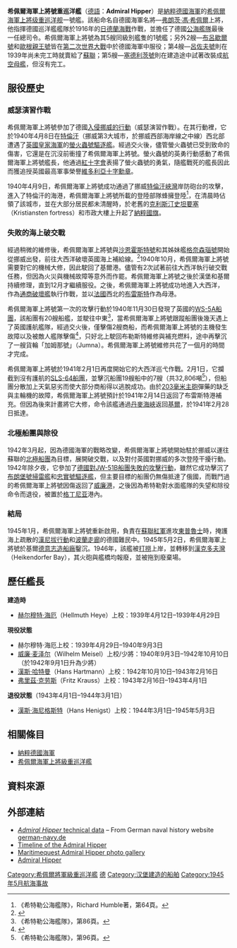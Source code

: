{{軍艦模板
|名稱 = 希佩爾海軍上將號 [[File:War_ensign_of_Germany_(1938-1945).svg|30px]]<br /><small>{{lang|de|Admiral Hipper }}</small>
|名稱2 = 
|圖片 = [[File:Bundesarchiv_DVM_10_Bild-23-63-24,_Schwerer_Kreuzer_"Admiral_Hipper".jpg|300px]]
|艦種 = [[重巡洋艦|重巡洋艦]]
|艦級 = [[希佩爾海軍上將级重巡洋舰|希佩爾海軍上將级]]（1號艦）
|製造 = [[漢堡|漢堡]]的[[布洛姆－福斯|布洛姆-福斯造船廠]]
|動工 = 1935年7月6日<ref name="AH">[http://web.ukonline.co.uk/aj.cashmore/germany/cruisers/hipper/admiralhipper.html Admiral Hipper (Hipper Class) ] {{webarchive|url=https://web.archive.org/web/20090306082822/http://web.ukonline.co.uk/aj.cashmore/germany/cruisers/hipper/admiralhipper.html |date=2009-03-06 }}</ref>
|下水 = 1937年2月6日<ref name="AH"/>
|服役 = 1939年4月29日
|結局 = 在1945年被鑿沉，在1948年–1949年被[[打撈|打撈]]後拆毀。
|基準 = 14,247噸
|滿載 = 18,400噸
|長度 = 206公尺（全長）
|闊度 = 21.8公尺
|吃水 = 5.8公尺
|出力 = 98,000千瓦（132,000 馬力）
|引擎 = 3軸 SR[[德希馬克|德希馬克]]渦輪<br />12 華格納式鍋爐
|航速 = 32.5節
|續航 = 6500海浬（17節）
|乘員 = 1,600人
|裝備 = 	4門雙聯式[[203毫米SK_C/34型艦炮|203毫米 SK C/34]]<br />6門2×105毫米 L/65 C/33高砲<br />17門17× 40毫米/56高砲<br />8門37毫米L/83高砲<br />28門20毫米L/64 MG高砲<br />4座3聯裝533毫米魚雷管
|艦載機 = 3架[[Ar_196水上侦察机|Ar 196水上侦察机]]
|裝甲 = 側裝甲：70～80毫米<br />上部甲板：12～30毫米<br />主甲板：20～50毫米<br />砲塔：70～105毫米
}}
'''希佩爾海軍上將號重巡洋艦'''（[[德語|德語]]：'''Admiral Hipper'''）是[[納粹德國海軍|納粹德國海軍]]的[[希佩爾海軍上將级重巡洋舰|希佩爾海軍上將级重巡洋舰]]一號艦。該船命名自德國海軍名將—[[弗朗茨·馮·希佩爾|弗朗茨·馮·希佩爾]]上將，他指揮德國巡洋艦艦隊於1916年的[[日德蘭海戰|日德蘭海戰]]作戰，並擔任了德國[[公海艦隊|公海艦隊]]最後一任總司令。希佩爾海軍上將號為其5艘同級別艦隻的1號艦；另外2艘—[[布呂歇爾號重巡洋艦|布呂歇爾號]]和[[歐根親王號重巡洋艦|歐根親王號]]皆在[[第二次世界大戰|第二次世界大戰]]中於德國海軍中服役；第4艘—[[呂佐號重巡洋艦|呂佐夫號]]則在1939年尚未完工時就賣給了[[蘇聯|蘇聯]]；第5艘—[[塞德利茨號重巡洋艦|塞德利茨號]]則在建造途中試著改裝成[[航空母艦|航空母艦]]，但沒有完工。

== 服役歷史 ==

=== 威瑟演習作戰 ===
希佩爾海軍上將號參加了德國[[威瑟演習作戰|入侵挪威的行動]]（威瑟演習作戰）。在其行動裡，它於1940年4月8日在[[特倫汗|特倫汗]]（挪威第3大城市，於挪威西部海岸線之中線）西北部遭遇了[[英國皇家海軍|英國皇家海軍]]的[[螢火蟲號驅逐艦|螢火蟲號驅逐艦]]。經過交火後，儘管螢火蟲號已受到致命的傷害，它還是在沉沒前衝撞了希佩爾海軍上將號。螢火蟲號的英勇行動感動了希佩爾海軍上將號艦長，他通過[[紅十字會|紅十字會]]表揚了螢火蟲號的勇氣，隨艦戰死的艦長{{link-en|杰拉尔德·卢普|Gerard Broadmead Roope}}因此而獲追授英國最高軍事榮譽[[維多利亞十字勳章|維多利亞十字勳章]]。

1940年4月9日，希佩爾海軍上將號成功通過了挪威[[特隆赫姆峡湾|特倫汗峽灣]]岸防砲台的攻擊，進入了特倫汗的海港，希佩爾海軍上將號所載的登陸部隊蜂擁登陸<ref>《希特勒公海艦隊》，Richard Humble著，第64頁。</ref>，在清晨時佔領了該城市，並在大部分居民都未清醒時，於老舊的[[克利斯汀史坦要塞|克利斯汀史坦要塞]]（Kristiansten fortress）和市政大樓上升起了[[德国国旗#納粹時期|納粹國旗]]。

=== 失敗的海上破交戰 ===
經過稍微的維修後，希佩爾海軍上將號與[[沙恩霍斯特號戰鬥巡洋艦|沙恩霍斯特號]]和其姊妹艦[[格奈森瑙號戰鬥巡洋艦|格奈森瑙號]]開始從挪威出發，前往大西洋破壞英國海上補給線。<ref>{{Cite web |url=http://www.battleships-cruisers.co.uk/hipper_class.htm |title=Hipper / Prinz Eugen Class Heavy Cruisers |access-date=2010-07-29 |archive-date=2019-11-13 |archive-url=https://web.archive.org/web/20191113002127/https://www.battleships-cruisers.co.uk/hipper_class.htm |dead-url=no }}</ref>1940年10月，希佩爾海軍上將號需要對它的機械大修，因此駛回了基爾港。儘管有2次試著前往大西洋執行破交戰任務，但因為火災與機械故障等意外而作罷。希佩爾海軍上將號之後於漢堡和基爾持續修理，直到12月才繼續服役。之後，希佩爾海軍上將號成功地進入大西洋，作為[[通商破壞艦|通商破壞艦]]執行作戰，並以[[法國|法國]]西北的[[布雷斯特_(法國)|布雷斯特]]作為母港。

希佩爾海軍上將號第一次的攻擊行動於1940年11月30日發現了英國的[[WS-5A船團|WS-5A船團]]，該船團有20艘船艦，並駛往中東<ref>《希特勒公海艦隊》，第86頁。</ref>，當希佩爾海軍上將號跟蹤船團後幾天遇上了英國護航艦隊，經過交火後，僅擊傷2艘商船，而希佩爾海軍上將號的主機發生故障以及被敵人艦隊擊傷<ref name="GSNAW">{{Cite web |url=http://www.naval-history.net/WW2CampaignsGermanWarships.htm |title=GERMAN SURFACE NAVY AT WAR |access-date=2010-07-29 |archive-date=2021-01-26 |archive-url=https://web.archive.org/web/20210126052245/http://www.naval-history.net/WW2CampaignsGermanWarships.htm |dead-url=no }}</ref>，只好北上駛回布勒斯特維修與補充燃料，途中再擊沉了一艘貨輪「加姆那號」（Jumna）。希佩爾海軍上將號維修共花了一個月的時間才完成。

希佩爾海軍上將號於1941年2月1日再度開始它的大西洋巡弋作戰。2月1日，它攔截到沒有護航的[[SLS-64船團|SLS-64船團]]，並擊沉船團19艘船中的7艘（共32,806噸<ref>《希特勒公海艦隊》，第96頁。</ref>），但船團分散加上天氣惡劣而使大部分商船得以逃脫成功。由於[[203毫米SK_C/34型艦炮|203毫米主砲]]彈藥的缺乏與主輪機的故障，希佩爾海軍上將號預計於1941年2月14日返回了布雷斯特港補充。但因為後來計畫將它大修，命令該艦通過[[丹麥海峽|丹麥海峽]]返回[[基爾|基爾]]，於1941年2月28日抵達。

=== 北極船團與除役 ===
1942年3月起，因為德國海軍的戰略改變，希佩爾海軍上將號開始駐於挪威以運往蘇聯的[[北極船團|北極船團]]為目標，展開破交戰，以及對付英國對挪威的多次登陸干擾行動。1942年除夕夜，它參加了[[巴伦支海海战|德國對JW-51B船團失敗的攻擊行動]]，雖然它成功擊沉了[[布朗堡號掃雷艦|布朗堡號掃雷艦]]和[[忠實號驅逐艦|忠實號驅逐艦]]，但主要目標的船團仍無傷抵達了俄國，而戰鬥過的希佩爾海軍上將號因傷返回了[[威廉港|威廉港]]，之後因為希特勒對水面艦隊的失望和除役命令而退役，被置於[[格丁尼亚|格丁尼亚]]港內。

=== 結局 ===
1945年1月，希佩爾海軍上將號重新啟用，負責在[[蘇聯紅軍|蘇聯紅軍]]進攻[[東普魯士|東普魯士]]時，掩護海上疏散的[[漢尼拔行動|漢尼拔行動]]和[[波蘭走廊|波蘭走廊]]的德國難民中。1945年5月2日，希佩爾海軍上將號於基爾[[德意志造船廠|德意志造船廠]]鑿沉。1946年，該艦被[[打撈|打撈]]上岸，並轉移到[[漢克多夫灣|漢克多夫灣]]（Heikendorfer Bay），其火砲與艦橋均報廢，並被拖到廢棄場。

== 歷任艦長 ==
'''建造時'''
* [[赫尔穆特·海厄|赫尔穆特·海厄]]（Hellmuth Heye）上校：1939年4月12日–1939年4月29日
'''現役狀態'''
* 赫尔穆特·海厄上校：1939年4月29日–1940年9月3日
* [[威廉·麦泽尔|威廉·麦泽尔]]（Wilhelm Meisel）上校/少將：1940年9月3日–1942年10月10日（於1942年9月1日升為少將）
* [[漢斯·哈特曼|漢斯·哈特曼]]（Hans Hartmann）上校：1942年10月10日–1943年2月16日
* [[弗里茲·克劳斯|弗里茲·克劳斯]]（Fritz Krauss）上校：1943年2月16日–1943年4月1日
'''退役狀態'''（1943年4月1日–1944年3月1日）
* [[漢斯·海尼格斯特|漢斯·海尼格斯特]]（Hans Henigst）上校：1944年3月1日–1945年5月3日

== 相關條目 ==
{{海軍}}
* [[納粹德國海軍|納粹德國海軍]]
* [[希佩爾將軍級重巡洋艦|希佩爾海軍上將級重巡洋艦]]

== 資料來源 ==
{{reflist}}

== 外部連結 ==
{{Commons category|Admiral Hipper (ship, 1937)}}
{{refbegin}}
* [http://www.german-navy.de/kriegsmarine/ships/heavycruiser/admiralhipper/index.html ''Admiral Hipper'' technical data] {{Wayback|url=http://www.german-navy.de/kriegsmarine/ships/heavycruiser/admiralhipper/index.html |date=20201124174757 }} – From German naval history website [http://www.german-navy.de german-navy.de]{{Wayback|url=http://www.german-navy.de/ |date=20070711073804 }}
* [http://www.feldgrau.com/ahipper.html Timeline of the Admiral Hipper] {{Wayback|url=http://www.feldgrau.com/ahipper.html |date=20160303200145 }}
* [http://www.maritimequest.com/warship_directory/germany/pages/cruisers/admiral_hipper.htm Maritimequest Admiral Hipper photo gallery] {{Wayback|url=http://www.maritimequest.com/warship_directory/germany/pages/cruisers/admiral_hipper.htm |date=20200217101241 }}
* [https://web.archive.org/web/20200406195404/http://www.admiral-hipper-class.dk/ Admiral Hipper]
{{refend}}

{{希佩爾海軍上將級巡洋艦}}
{{德國巡洋艦}}
{{Blohm + Voss}}

{{Authority control}}
{{DEFAULTSORT:Admiral Hipper}}
[[Category:希佩爾將軍級重巡洋艦|Category:希佩爾將軍級重巡洋艦]]
[[Category:重巡洋舰|德]]
[[Category:汉堡建造的船舶|Category:汉堡建造的船舶]]
[[Category:1945年5月航海事故|Category:1945年5月航海事故]]